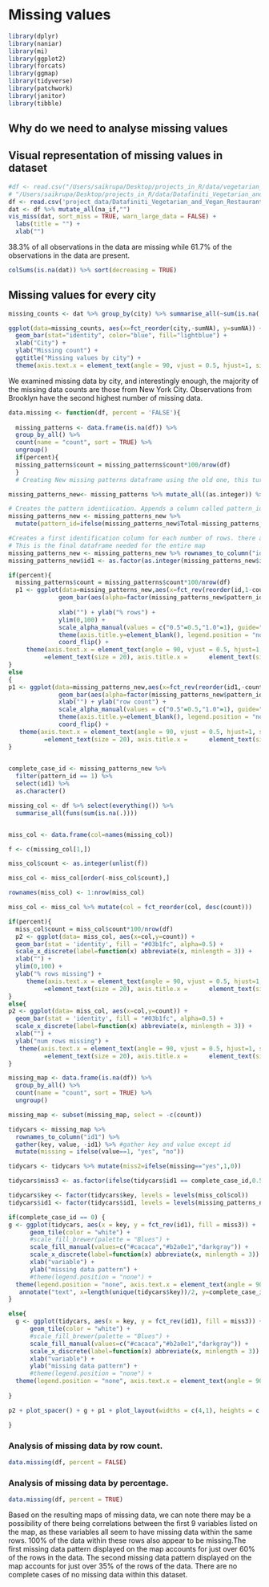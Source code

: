 # Missing values

```r
library(dplyr)
library(naniar)
library(mi)
library(ggplot2)
library(forcats)
library(ggmap)
library(tidyverse)
library(patchwork)
library(janitor)
library(tibble)
```

## Why do we need to analyse missing values


## Visual representation of missing values in dataset
```r
#df <- read.csv("/Users/saikrupa/Desktop/projects_in_R/data/vegetarian_restaurants_US_datafiniti.csv")
# "/Users/saikrupa/Desktop/projects_in_R/data/Datafiniti_Vegetarian_and_Vegan_Restaurants.csv"
df <- read.csv('project_data/Datafiniti_Vegetarian_and_Vegan_Restaurants.csv')
dat <- df %>% mutate_all(na_if,"")
vis_miss(dat, sort_miss = TRUE, warn_large_data = FALSE) +
  labs(title = "") +
  xlab("")
```
38.3% of all observations in the data are missing while 61.7% of the observations in the data are present.

```r
colSums(is.na(dat)) %>% sort(decreasing = TRUE)
```


## Missing values for every city

```r
missing_counts <- dat %>% group_by(city) %>% summarise_all(~sum(is.na(.))) %>% transmute(city, sumNA = rowSums(.[-1]))
```

```r
ggplot(data=missing_counts, aes(x=fct_reorder(city,-sumNA), y=sumNA)) + 
  geom_bar(stat="identity", color="blue", fill="lightblue") + 
  xlab("City") +
  ylab("Missing count") + 
  ggtitle("Missing values by city") +
  theme(axis.text.x = element_text(angle = 90, vjust = 0.5, hjust=1, size = 14), axis.text.y = element_text(vjust = 0.5, hjust=1, size = 25), axis.title.y =element_text(size = 14), axis.title.x =element_text(size = 25))
```

We examined missing data by city, and interestingly enough, the majority of the missing data counts are those from New York City. Observations from Brooklyn have the second highest number of missing data. 

```r
data.missing <- function(df, percent = 'FALSE'){
  
  missing_patterns <- data.frame(is.na(df)) %>%
  group_by_all() %>%
  count(name = "count", sort = TRUE) %>%
  ungroup()
  if(percent){
  missing_patterns$count = missing_patterns$count*100/nrow(df)
  }
  # Creating New missing patterns dataframe using the old one, this turns the TRUE/FALSE missing data into 1's and 0s. The adorn_totals("col") makes it so that a toal column for the sum of missing patterns in each row is appended to the entire dataframe. 

missing_patterns_new<- missing_patterns %>% mutate_all((as.integer)) %>% adorn_totals("col")

# Creates the pattern identiication. Appends a column called pattern_id that assigns a 0, 0,5, or 1 given the total number missing patterns - the count of missing patterns for each row. This will help in the colors of the overall map
missing_patterns_new <- missing_patterns_new %>%
  mutate(pattern_id=ifelse(missing_patterns_new$Total-missing_patterns_new$count==0,1,0.5))

#Creates a first identification column for each number of rows. there are 9 rows
# This is the final dataframe needed for the entire map
missing_patterns_new <- missing_patterns_new %>% rownames_to_column("id1")
missing_patterns_new$id1 <- as.factor(as.integer(missing_patterns_new$id1))

if(percent){
  missing_patterns$count = missing_patterns$count*100/nrow(df)
  p1 <- ggplot(data=missing_patterns_new,aes(x=fct_rev(reorder(id,1-count)),y=count)) + 
              geom_bar(aes(alpha=factor(missing_patterns_new$pattern_id)),stat = 'identity',fill = "#03b1fc") + 
              
              xlab("") + ylab("% rows") +
              ylim(0,100) + 
              scale_alpha_manual(values = c("0.5"=0.5,"1.0"=1), guide="none") +
              theme(axis.title.y=element_blank(), legend.position = "none") + 
              coord_flip() +
     theme(axis.text.x = element_text(angle = 90, vjust = 0.5, hjust=1, size = 20), axis.text.y = element_text(vjust = 0.5, hjust=1, size = 20), axis.title.y
          =element_text(size = 20), axis.title.x =      element_text(size = 20))
}
else
{
p1 <- ggplot(data=missing_patterns_new,aes(x=fct_rev(reorder(id1,-count)),y=count)) + 
              geom_bar(aes(alpha=factor(missing_patterns_new$pattern_id)),stat = 'identity',fill = "#03b1fc") + 
              xlab("") + ylab("row count") +
              scale_alpha_manual(values = c("0.5"=0.5,"1.0"=1), guide="none") +
              theme(axis.title.y=element_blank(), legend.position = "none") + 
              coord_flip() + 
   theme(axis.text.x = element_text(angle = 90, vjust = 0.5, hjust=1, size = 20), axis.text.y = element_text(vjust = 0.5, hjust=1, size = 20), axis.title.y
          =element_text(size = 20), axis.title.x =      element_text(size = 20))
}
    

complete_case_id <- missing_patterns_new %>% 
  filter(pattern_id == 1) %>% 
  select(id1) %>% 
  as.character()

missing_col <- df %>% select(everything()) %>%
  summarise_all(funs(sum(is.na(.))))


miss_col <- data.frame(col=names(missing_col))

f <- c(missing_col[1,])

miss_col$count <- as.integer(unlist(f))

miss_col <- miss_col[order(-miss_col$count),]

rownames(miss_col) <- 1:nrow(miss_col)

miss_col <- miss_col %>% mutate(col = fct_reorder(col, desc(count)))

if(percent){
  miss_col$count = miss_col$count*100/nrow(df)
  p2 <- ggplot(data= miss_col, aes(x=col,y=count)) + 
  geom_bar(stat = 'identity', fill = "#03b1fc", alpha=0.5) +
  scale_x_discrete(label=function(x) abbreviate(x, minlength = 3)) +
  xlab("") +
  ylim(0,100) + 
  ylab("% rows missing") +
     theme(axis.text.x = element_text(angle = 90, vjust = 0.5, hjust=1, size = 20), axis.text.y = element_text(vjust = 0.5, hjust=1, size = 20), axis.title.y
          =element_text(size = 20), axis.title.x =      element_text(size = 20))
}
else{
p2 <- ggplot(data= miss_col, aes(x=col,y=count)) + 
  geom_bar(stat = 'identity', fill = "#03b1fc", alpha=0.5) +
  scale_x_discrete(label=function(x) abbreviate(x, minlength = 3)) +
  xlab("") +
  ylab("num rows missing") + 
   theme(axis.text.x = element_text(angle = 90, vjust = 0.5, hjust=1, size = 20), axis.text.y = element_text(vjust = 0.5, hjust=1, size = 20), axis.title.y
          =element_text(size = 20), axis.title.x =      element_text(size = 20))
}

missing_map <- data.frame(is.na(df)) %>% 
  group_by_all() %>%
  count(name = "count", sort = TRUE) %>%
  ungroup()

missing_map <- subset(missing_map, select = -c(count))

tidycars <- missing_map %>% 
  rownames_to_column("id1") %>% 
  gather(key, value, -id1) %>% #gather key and value except id
  mutate(missing = ifelse(value==1, "yes", "no"))

tidycars <- tidycars %>% mutate(miss2=ifelse(missing=="yes",1,0))

tidycars$miss3 <- as.factor(ifelse(tidycars$id1 == complete_case_id,0.5,tidycars$miss2))

tidycars$key <- factor(tidycars$key, levels = levels(miss_col$col))
tidycars$id1 <- factor(tidycars$id1, levels = levels(missing_patterns_new$id))

if(complete_case_id == 0) {
g <- ggplot(tidycars, aes(x = key, y = fct_rev(id1), fill = miss3)) +
      geom_tile(color = "white") +
      #scale_fill_brewer(palette = "Blues") +
      scale_fill_manual(values=c("#cacaca","#b2a0e1","darkgray")) +
      scale_x_discrete(label=function(x) abbreviate(x, minlength = 3)) +
      xlab("variable") +
      ylab("missing data pattern") +
      #theme(legend.position = "none") + 
  theme(legend.position = "none", axis.text.x = element_text(angle = 90, vjust = 0.5, hjust=1, size = 20), axis.text.y = element_text(vjust = 0.5, hjust=1, size = 20), axis.title.y=element_text(size = 20), axis.title.x =      element_text(size = 20)) +
   annotate("text", x=length(unique(tidycars$key))/2, y=complete_case_id, label="complete cases")
}

else{
  g <- ggplot(tidycars, aes(x = key, y = fct_rev(id1), fill = miss3)) +
      geom_tile(color = "white") +
      #scale_fill_brewer(palette = "Blues") +
      scale_fill_manual(values=c("#cacaca","#b2a0e1","darkgray")) +
      scale_x_discrete(label=function(x) abbreviate(x, minlength = 3)) +
      xlab("variable") +
      ylab("missing data pattern") +
      #theme(legend.position = "none") + 
  theme(legend.position = "none", axis.text.x = element_text(angle = 90, vjust = 0.5, hjust=1, size = 20), axis.text.y = element_text(vjust = 0.5, hjust=1, size = 20), axis.title.y=element_text(size = 20), axis.title.x =      element_text(size = 20))
  
}

p2 + plot_spacer() + g + p1 + plot_layout(widths = c(4,1), heights = c(1,3))

}
```

### Analysis of missing data by row count.
```r

data.missing(df, percent = FALSE)

```

### Analysis of missing data by percentage.
```r

data.missing(df, percent = TRUE)

```
Based on the resulting maps of missing data, we can note there may be a possibility of there being correlations between the first 9 variables listed on the map, as these variables all seem to have missing data within the same rows. 100% of the data within these rows also appear to be missing.The first missing data pattern displayed on the map accounts for just over 60% of the rows in the data. The second missing data pattern displayed on the map accounts for just over 35% of the rows of the data. There are no complete cases of no missing data within this dataset.


